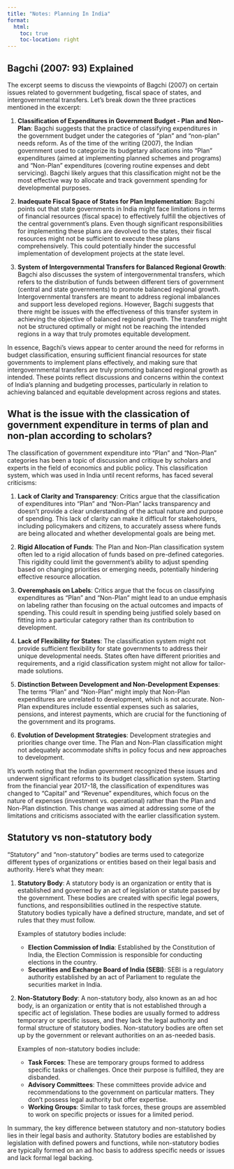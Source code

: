 ```yaml
---
title: "Notes: Planning In India"
format: 
  html:
    toc: true
    toc-location: right
---
```


## Bagchi (2007: 93) Explained

The excerpt seems to discuss the viewpoints of Bagchi (2007) on certain issues related to government budgeting, fiscal space of states, and intergovernmental transfers. Let's break down the three practices mentioned in the excerpt:

1. **Classification of Expenditures in Government Budget - Plan and Non-Plan**:
   Bagchi suggests that the practice of classifying expenditures in the government budget under the categories of "plan" and "non-plan" needs reform. As of the time of the writing (2007), the Indian government used to categorize its budgetary allocations into "Plan" expenditures (aimed at implementing planned schemes and programs) and "Non-Plan" expenditures (covering routine expenses and debt servicing). Bagchi likely argues that this classification might not be the most effective way to allocate and track government spending for developmental purposes.

2. **Inadequate Fiscal Space of States for Plan Implementation**:
   Bagchi points out that state governments in India might face limitations in terms of financial resources (fiscal space) to effectively fulfill the objectives of the central government's plans. Even though significant responsibilities for implementing these plans are devolved to the states, their fiscal resources might not be sufficient to execute these plans comprehensively. This could potentially hinder the successful implementation of development projects at the state level.

3. **System of Intergovernmental Transfers for Balanced Regional Growth**:
   Bagchi also discusses the system of intergovernmental transfers, which refers to the distribution of funds between different tiers of government (central and state governments) to promote balanced regional growth. Intergovernmental transfers are meant to address regional imbalances and support less developed regions. However, Bagchi suggests that there might be issues with the effectiveness of this transfer system in achieving the objective of balanced regional growth. The transfers might not be structured optimally or might not be reaching the intended regions in a way that truly promotes equitable development.

In essence, Bagchi's views appear to center around the need for reforms in budget classification, ensuring sufficient financial resources for state governments to implement plans effectively, and making sure that intergovernmental transfers are truly promoting balanced regional growth as intended. These points reflect discussions and concerns within the context of India's planning and budgeting processes, particularly in relation to achieving balanced and equitable development across regions and states.

## What is  the issue with the classication of government expenditure in terms of plan and non-plan according to scholars?

The classification of government expenditure into "Plan" and "Non-Plan" categories has been a topic of discussion and critique by scholars and experts in the field of economics and public policy. This classification system, which was used in India until recent reforms, has faced several criticisms:

1. **Lack of Clarity and Transparency**: Critics argue that the classification of expenditures into "Plan" and "Non-Plan" lacks transparency and doesn't provide a clear understanding of the actual nature and purpose of spending. This lack of clarity can make it difficult for stakeholders, including policymakers and citizens, to accurately assess where funds are being allocated and whether developmental goals are being met.

2. **Rigid Allocation of Funds**: The Plan and Non-Plan classification system often led to a rigid allocation of funds based on pre-defined categories. This rigidity could limit the government's ability to adjust spending based on changing priorities or emerging needs, potentially hindering effective resource allocation.

3. **Overemphasis on Labels**: Critics argue that the focus on classifying expenditures as "Plan" and "Non-Plan" might lead to an undue emphasis on labeling rather than focusing on the actual outcomes and impacts of spending. This could result in spending being justified solely based on fitting into a particular category rather than its contribution to development.

4. **Lack of Flexibility for States**: The classification system might not provide sufficient flexibility for state governments to address their unique developmental needs. States often have different priorities and requirements, and a rigid classification system might not allow for tailor-made solutions.

5. **Distinction Between Development and Non-Development Expenses**: The terms "Plan" and "Non-Plan" might imply that Non-Plan expenditures are unrelated to development, which is not accurate. Non-Plan expenditures include essential expenses such as salaries, pensions, and interest payments, which are crucial for the functioning of the government and its programs.

6. **Evolution of Development Strategies**: Development strategies and priorities change over time. The Plan and Non-Plan classification might not adequately accommodate shifts in policy focus and new approaches to development.

It's worth noting that the Indian government recognized these issues and underwent significant reforms to its budget classification system. Starting from the financial year 2017-18, the classification of expenditures was changed to "Capital" and "Revenue" expenditures, which focus on the nature of expenses (investment vs. operational) rather than the Plan and Non-Plan distinction. This change was aimed at addressing some of the limitations and criticisms associated with the earlier classification system.

## Statutory vs non-statutory body
"Statutory" and "non-statutory" bodies are terms used to categorize different types of organizations or entities based on their legal basis and authority. Here's what they mean:

1. **Statutory Body**:
   A statutory body is an organization or entity that is established and governed by an act of legislation or statute passed by the government. These bodies are created with specific legal powers, functions, and responsibilities outlined in the respective statute. Statutory bodies typically have a defined structure, mandate, and set of rules that they must follow.

   Examples of statutory bodies include:
   - **Election Commission of India**: Established by the Constitution of India, the Election Commission is responsible for conducting elections in the country.
   - **Securities and Exchange Board of India (SEBI)**: SEBI is a regulatory authority established by an act of Parliament to regulate the securities market in India.

2. **Non-Statutory Body**:
   A non-statutory body, also known as an ad hoc body, is an organization or entity that is not established through a specific act of legislation. These bodies are usually formed to address temporary or specific issues, and they lack the legal authority and formal structure of statutory bodies. Non-statutory bodies are often set up by the government or relevant authorities on an as-needed basis.

   Examples of non-statutory bodies include:
   - **Task Forces**: These are temporary groups formed to address specific tasks or challenges. Once their purpose is fulfilled, they are disbanded.
   - **Advisory Committees**: These committees provide advice and recommendations to the government on particular matters. They don't possess legal authority but offer expertise.
   - **Working Groups**: Similar to task forces, these groups are assembled to work on specific projects or issues for a limited period.

In summary, the key difference between statutory and non-statutory bodies lies in their legal basis and authority. Statutory bodies are established by legislation with defined powers and functions, while non-statutory bodies are typically formed on an ad hoc basis to address specific needs or issues and lack formal legal backing.
